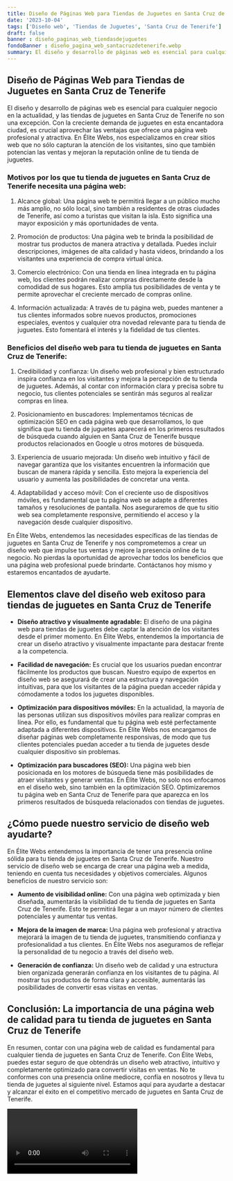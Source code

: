 ```yaml
---
title: Diseño de Páginas Web para Tiendas de Juguetes en Santa Cruz de Tenerife
date: '2023-10-04'
tags: ['Diseño web', 'Tiendas de Juguetes', 'Santa Cruz de Tenerife']
draft: false
banner : diseño_paginas_web_tiendasdejuguetes
fondoBanner : diseño_pagina_web_santacruzdetenerife.webp
summary: El diseño y desarrollo de páginas web es esencial para cualquier negocio en la actualidad, y las tiendas de juguetes en Santa Cruz de Tenerife no son una excepción. Con la creciente demanda de juguetes en esta encantadora ciudad, es crucial aprovechar las ventajas que ofrece una página web profesional y atractiva. En Élite Webs, nos especializamos en crear sitios web que no sólo capturan la atención de los visitantes, sino que también potencian las ventas y mejoran la reputación online de tu tienda de juguetes.
---
```


## Diseño de Páginas Web para Tiendas de Juguetes en Santa Cruz de Tenerife

El diseño y desarrollo de páginas web es esencial para cualquier negocio en la actualidad, y las tiendas de juguetes en Santa Cruz de Tenerife no son una excepción. Con la creciente demanda de juguetes en esta encantadora ciudad, es crucial aprovechar las ventajas que ofrece una página web profesional y atractiva. En Élite Webs, nos especializamos en crear sitios web que no sólo capturan la atención de los visitantes, sino que también potencian las ventas y mejoran la reputación online de tu tienda de juguetes.

### Motivos por los que tu tienda de juguetes en Santa Cruz de Tenerife necesita una página web:

1. Alcance global: Una página web te permitirá llegar a un público mucho más amplio, no sólo local, sino también a residentes de otras ciudades de Tenerife, así como a turistas que visitan la isla. Esto significa una mayor exposición y más oportunidades de venta.

2. Promoción de productos: Una página web te brinda la posibilidad de mostrar tus productos de manera atractiva y detallada. Puedes incluir descripciones, imágenes de alta calidad y hasta videos, brindando a los visitantes una experiencia de compra virtual única.

3. Comercio electrónico: Con una tienda en línea integrada en tu página web, los clientes podrán realizar compras directamente desde la comodidad de sus hogares. Esto amplía tus posibilidades de venta y te permite aprovechar el creciente mercado de compras online.

4. Información actualizada: A través de tu página web, puedes mantener a tus clientes informados sobre nuevos productos, promociones especiales, eventos y cualquier otra novedad relevante para tu tienda de juguetes. Esto fomentará el interés y la fidelidad de tus clientes.

### Beneficios del diseño web para tu tienda de juguetes en Santa Cruz de Tenerife:

1. Credibilidad y confianza: Un diseño web profesional y bien estructurado inspira confianza en los visitantes y mejora la percepción de tu tienda de juguetes. Además, al contar con información clara y precisa sobre tu negocio, tus clientes potenciales se sentirán más seguros al realizar compras en línea.

2. Posicionamiento en buscadores: Implementamos técnicas de optimización SEO en cada página web que desarrollamos, lo que significa que tu tienda de juguetes aparecerá en los primeros resultados de búsqueda cuando alguien en Santa Cruz de Tenerife busque productos relacionados en Google u otros motores de búsqueda.

3. Experiencia de usuario mejorada: Un diseño web intuitivo y fácil de navegar garantiza que los visitantes encuentren la información que buscan de manera rápida y sencilla. Esto mejora la experiencia del usuario y aumenta las posibilidades de concretar una venta.

4. Adaptabilidad y acceso móvil: Con el creciente uso de dispositivos móviles, es fundamental que tu página web se adapte a diferentes tamaños y resoluciones de pantalla. Nos aseguraremos de que tu sitio web sea completamente responsive, permitiendo el acceso y la navegación desde cualquier dispositivo.

En Élite Webs, entendemos las necesidades específicas de las tiendas de juguetes en Santa Cruz de Tenerife y nos comprometemos a crear un diseño web que impulse tus ventas y mejore la presencia online de tu negocio. No pierdas la oportunidad de aprovechar todos los beneficios que una página web profesional puede brindarte. Contáctanos hoy mismo y estaremos encantados de ayudarte.

<GifSeo />

<Cta />

## Elementos clave del diseño web exitoso para tiendas de juguetes en Santa Cruz de Tenerife

- **Diseño atractivo y visualmente agradable:** El diseño de una página web para tiendas de juguetes debe captar la atención de los visitantes desde el primer momento. En Élite Webs, entendemos la importancia de crear un diseño atractivo y visualmente impactante para destacar frente a la competencia.

- **Facilidad de navegación:** Es crucial que los usuarios puedan encontrar fácilmente los productos que buscan. Nuestro equipo de expertos en diseño web se asegurará de crear una estructura y navegación intuitivas, para que los visitantes de la página puedan acceder rápida y cómodamente a todos los juguetes disponibles.

- **Optimización para dispositivos móviles:** En la actualidad, la mayoría de las personas utilizan sus dispositivos móviles para realizar compras en línea. Por ello, es fundamental que tu página web esté perfectamente adaptada a diferentes dispositivos. En Élite Webs nos encargamos de diseñar páginas web completamente responsivas, de modo que tus clientes potenciales puedan acceder a tu tienda de juguetes desde cualquier dispositivo sin problemas.

- **Optimización para buscadores (SEO):** Una página web bien posicionada en los motores de búsqueda tiene más posibilidades de atraer visitantes y generar ventas. En Élite Webs, no solo nos enfocamos en el diseño web, sino también en la optimización SEO. Optimizaremos tu página web en Santa Cruz de Tenerife para que aparezca en los primeros resultados de búsqueda relacionados con tiendas de juguetes.

## ¿Cómo puede nuestro servicio de diseño web ayudarte?

En Élite Webs entendemos la importancia de tener una presencia online sólida para tu tienda de juguetes en Santa Cruz de Tenerife. Nuestro servicio de diseño web se encarga de crear una página web a medida, teniendo en cuenta tus necesidades y objetivos comerciales. Algunos beneficios de nuestro servicio son:

- **Aumento de visibilidad online:** Con una página web optimizada y bien diseñada, aumentarás la visibilidad de tu tienda de juguetes en Santa Cruz de Tenerife. Esto te permitirá llegar a un mayor número de clientes potenciales y aumentar tus ventas.

- **Mejora de la imagen de marca:** Una página web profesional y atractiva mejorará la imagen de tu tienda de juguetes, transmitiendo confianza y profesionalidad a tus clientes. En Élite Webs nos aseguramos de reflejar la personalidad de tu negocio a través del diseño web.

- **Generación de confianza:** Un diseño web de calidad y una estructura bien organizada generarán confianza en los visitantes de tu página. Al mostrar tus productos de forma clara y accesible, aumentarás las posibilidades de convertir esas visitas en ventas.

## Conclusión: La importancia de una página web de calidad para tu tienda de juguetes en Santa Cruz de Tenerife

En resumen, contar con una página web de calidad es fundamental para cualquier tienda de juguetes en Santa Cruz de Tenerife. Con Élite Webs, puedes estar seguro de que obtendrás un diseño web atractivo, intuitivo y completamente optimizado para convertir visitas en ventas. No te conformes con una presencia online mediocre, confía en nosotros y lleva tu tienda de juguetes al siguiente nivel. Estamos aquí para ayudarte a destacar y alcanzar el éxito en el competitivo mercado de juguetes en Santa Cruz de Tenerife.

<Video />

<CtaBot job='Tiendas de Juguetes' city='Santa Cruz de Tenerife'/>

<Gmaps query='Santa Cruz de Tenerife+españa+maps' />